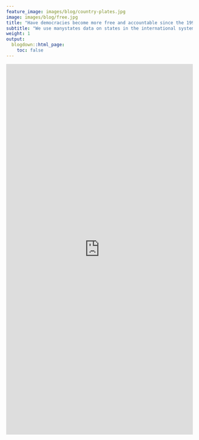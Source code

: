 ```yaml
---
feature_image: images/blog/country-plates.jpg
image: images/blog/free.jpg
title: "Have democracies become more free and accountable since the 1990s?"
subtitle: "We use manystates data on states in the international system across time to investigate this question."
weight: 1
output:
  blogdown::html_page:
    toc: false
---
```


<iframe height="1000" width="100%" frameborder="no" src="https://globalgov.github.io/manystates/articles/manystates_data.html"> </iframe>
